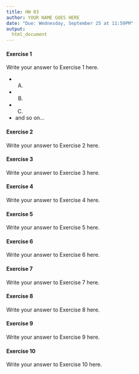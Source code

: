 ```yaml
---
title: HW 03
author: YOUR NAME GOES HERE
date: "Due: Wednesday, September 25 at 11:59PM"
output:
  html_document
---
```


#### Exercise 1

Write your answer to Exercise 1 here. 

- (A)

- (B)

- (C)

- and so on...

#### Exercise 2

Write your answer to Exercise 2 here.

#### Exercise 3

Write your answer to Exercise 3 here.

#### Exercise 4

Write your answer to Exercise 4 here.

#### Exercise 5

Write your answer to Exercise 5 here.

#### Exercise 6

Write your answer to Exercise 6 here.

#### Exercise 7

Write your answer to Exercise 7 here.

#### Exercise 8

Write your answer to Exercise 8 here.

#### Exercise 9

Write your answer to Exercise 9 here.

#### Exercise 10

Write your answer to Exercise 10 here.